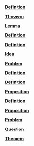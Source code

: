 \providecommand{\Pageref}[1]{\hfill p.\pageref{#1}}
 [**Definition**](#Definition*-2.1)\Pageref{Definition*-2.1}

 [**Theorem**](#Theorem*-2.2)\Pageref{Theorem*-2.2}

 [**Lemma**](#Lemma*-2.3)\Pageref{Lemma*-2.3}

 [**Definition**](#Definition*-2.4)\Pageref{Definition*-2.4}

 [**Definition**](#Definition*-3.1)\Pageref{Definition*-3.1}

 [**Idea**](#Idea*-3.2)\Pageref{Idea*-3.2}

 [**Problem**](#Problem*-3.3)\Pageref{Problem*-3.3}

 [**Definition**](#Definition*-3.4)\Pageref{Definition*-3.4}

 [**Definition**](#Definition*-3.5)\Pageref{Definition*-3.5}

 [**Proposition**](#Proposition*-3.6)\Pageref{Proposition*-3.6}

 [**Definition**](#Definition*-3.7)\Pageref{Definition*-3.7}

 [**Proposition**](#Proposition*-3.8)\Pageref{Proposition*-3.8}

 [**Problem**](#Problem*-3.9)\Pageref{Problem*-3.9}

 [**Question**](#Question*-3.10)\Pageref{Question*-3.10}

 [**Theorem**](#Theorem*-3.11)\Pageref{Theorem*-3.11}
